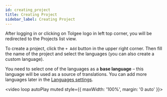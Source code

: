 ```yaml
---
id: creating_project
title: Creating Project
sidebar_label: Creating Project
---
```


After logging in or clicking on Tolgee logo in left top corner, you will be redirected to the Projects list view.

To create a project, click the `+ Add` button in the upper right corner. Then fill the name of the project and select the languages (you can also create a custom language).

You need to select one of the languages as a **base language** – this language will be used as a source of translations. You can add more languages later in the [Languages settings](/platform/projects_and_organizations/languages#languages-settings).

<video loop autoPlay muted style={{ maxWidth: '100%', margin: '0 auto' }}>
  <source src="/create_project.mov" />
</video>
